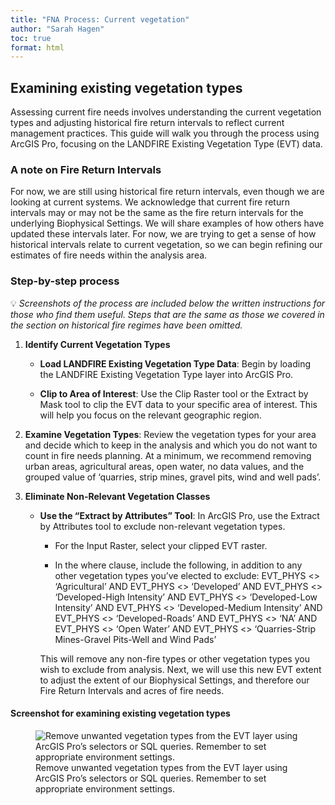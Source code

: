 ```yaml
---
title: "FNA Process: Current vegetation"
author: "Sarah Hagen"
toc: true
format: html
---
```

## Examining existing vegetation types
Assessing current fire needs involves understanding the current vegetation types and adjusting historical fire return intervals to reflect current management practices. This guide will walk you through the process using ArcGIS Pro, focusing on the LANDFIRE Existing Vegetation Type (EVT) data.

:::callout
### A note on Fire Return Intervals
For now, we are still using historical fire return intervals, even though we are looking at current systems. We acknowledge that current fire return intervals may or may not be the same as the fire return intervals for the underlying Biophysical Settings. We will share examples of how others have updated these intervals later. For now, we are trying to get a sense of how historical intervals relate to current vegetation, so we can begin refining our estimates of fire needs within the analysis area.
:::

### Step-by-step process
💡 *Screenshots of the process are included below the written instructions for those who find them useful. Steps that are the same as those we covered in the section on historical fire regimes have been omitted.*

1. **Identify Current Vegetation Types**
    - **Load LANDFIRE Existing Vegetation Type Data**: Begin by loading the LANDFIRE Existing Vegetation Type layer into ArcGIS Pro.
    
    - **Clip to Area of Interest**: Use the Clip Raster tool or the Extract by Mask tool to clip the EVT data to your specific area of interest. This will help you focus on the relevant geographic region.
    
2.  **Examine Vegetation Types**: Review the vegetation types for your area and decide which to keep in the analysis and which you do not want to count in fire needs planning. At a minimum, we recommend removing urban areas, agricultural areas, open water, no data values, and the grouped value of ‘quarries, strip mines, gravel pits, wind and well pads’.
    
3. **Eliminate Non-Relevant Vegetation Classes**
    - **Use the "Extract by Attributes" Tool**: In ArcGIS Pro, use the Extract by Attributes tool to exclude non-relevant vegetation types.
        - For the Input Raster, select your clipped EVT raster.
            
        - In the where clause, include the following, in addition to any other vegetation types you've elected to exclude: 
          EVT_PHYS <> 'Agricultural' AND EVT_PHYS <> 'Developed' AND EVT_PHYS <> 'Developed-High Intensity' AND EVT_PHYS <> 'Developed-Low Intensity' AND EVT_PHYS <> 'Developed-Medium Intensity' AND EVT_PHYS <> 'Developed-Roads' AND EVT_PHYS <> 'NA' AND EVT_PHYS <> 'Open Water' AND EVT_PHYS <> 'Quarries-Strip Mines-Gravel Pits-Well and Wind Pads'

        This will remove any non-fire types or other vegetation types you wish to exclude from analysis. Next, we will use this new EVT extent to adjust the extent of our Biophysical Settings, and therefore our Fire Return Intervals and acres of fire needs.

#### Screenshot for examining existing vegetation types
![Remove unwanted vegetation types from the EVT layer using ArcGIS Pro’s selectors or SQL queries. Remember to set appropriate environment settings. ](images/11-extract-by-attributes-evt.png){fig-alt="Three panels with geoprocessing windows. The left shows the Extract by Attributes tool with EVT as the input raster and the pick list of selectors for the attribute filled in. The middle panel shows the same tool with the same input and output rasters, but is setting the attribute query as an SQL code as described above. The right panel shows the environment settings with the coordinate system set to NAD_1983_Contiguous_USA_Albers to match the EVT coordinate system and the snap raster set to BPS"}
